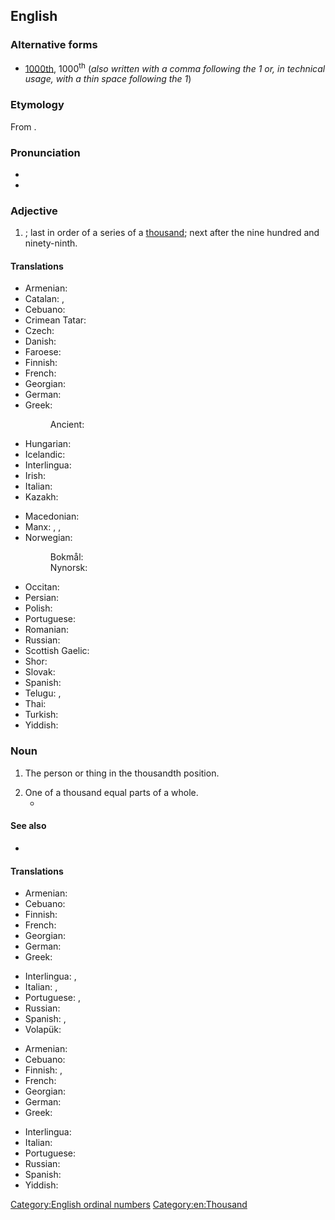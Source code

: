 ==English==
{{number box|en|1000}}

===Alternative forms===
*{{q|abbreviations}} [[1000th]], 1000<sup>th</sup> (''also written with a comma following the 1 or, in technical usage, with a thin space following the 1'')

===Etymology===
From {{suffix|en|thousand|th|pos2=suffix forming an ordinal number}}.

===Pronunciation===
* {{IPA|en|/ˈθaʊzəntθ/}}
* {{hyphenation|en|thou|sandth}}

===Adjective===
{{en-adj|-}}

# {{form of|en|The [[ordinal numeral]] form|one thousand}}; last in order of a series of a [[thousand]]; next after the nine hundred and ninety-ninth.

====Translations====
{{trans-top-also|ordinal form of 1000|1000th}}
* Armenian: {{t+|hy|հազարերորդ}}
* Catalan: {{t|ca|mil·lèsim}}, {{t|ca|milè}}
* Cebuano: {{t|ceb|ikalibo}}
* Crimean Tatar: {{t|crh|biñinci}}
* Czech: {{t+|cs|tisící}}
* Danish: {{t+|da|tusinde}}
* Faroese: {{t|fo|túsundi}}
* Finnish: {{t+|fi|tuhannes}}
* French: {{t+|fr|millième}}
* Georgian: {{t|ka|მეათასე}}
* German: {{t+|de|tausendste}}
* Greek: {{t+|el|χιλιοστός}}
*: Ancient: {{t|grc|χιλιοστός}}
* Hungarian: {{t+|hu|ezredik}}
* Icelandic: {{t|is|þúsundasti}}
* Interlingua: {{t|ia|millesime}}
* Irish: {{t|ga|míliú}}
* Italian: {{t+|it|millesimo}}
* Kazakh: {{t|kk|мыңыншы|sc=Cyrl}}
{{trans-mid}}
* Macedonian: {{t|mk|илјадити}}
* Manx: {{t|gv|jeih cheeadoo}}, {{t|gv|millioo}}, {{t|gv|thousaneoo}}
* Norwegian:
*: Bokmål: {{t|nb|tusende}}
*: Nynorsk: {{t|nn|tusende}}
* Occitan: {{t|oc|milen}}
* Persian: {{t+|fa|هزارم|tr=hezârom}}
* Polish: {{t+|pl|tysięczny}}
* Portuguese: {{t+|pt|milésimo}}
* Romanian: {{t+|ro|miilea}}
* Russian: {{t+|ru|ты́сячный}}
* Scottish Gaelic: {{t|gd|mìleamh}}
* Shor: {{t|cjs|муӊынчы}}
* Slovak: {{t|sk|tisíci}}
* Spanish: {{t+|es|milésimo}}
* Telugu: {{t|te|వెయ్యవ}}, {{t|te|వెయ్యో}}
* Thai: {{t|th|ที่หนึ่งพัน|tr=tíi-nùeng-pan}}
* Turkish: {{t+|tr|bininci}}
* Yiddish: {{t|yi|טויזנטסט}}
{{trans-bottom}}

===Noun===
{{en-noun}}

# {{lb|en|singular only}} The person or thing in the thousandth position.
# One of a thousand equal parts of a whole.
#* {{quote-text|en|year=1890|author={{w|Oscar Wilde}}|title=The Picture of Dorian Gray|chapter=XIV|passage="Ah, Alan," murmured Dorian with a sigh, "I wish you had a '''thousandth''' part of the pity for me that I have for you."}}

====See also====
* {{l|en|one-thousandth}}

====Translations====
{{trans-top|the person or thing in the thousandth position}}
* Armenian: {{t+|hy|հազարերորդ}}
* Cebuano: {{t|ceb|ikalibo}}
* Finnish: {{t+|fi|tuhannes}}
* French: {{t+|fr|millième|m|f}}
* Georgian: {{t|ka|მეათასე}}
* German: {{t|de|Tausendste|m|f|n}}
* Greek: {{t+|el|χιλιοστός}}
{{trans-mid}}
* Interlingua: {{t|ia|millesimo|m}}, {{t|ia|millesima|f}}
* Italian: {{t+|it|millesimo|m}}, {{t|it|millesima|f}}
* Portuguese: {{t+|pt|milésimo|m}}, {{t|pt|milésima|f}}
* Russian: {{t+|ru|ты́сячный|m}}
* Spanish: {{t+|es|milésimo|m}}, {{t+|es|milésima|f}}
* Volapük: {{t+|vo|milid}}
{{trans-bottom}}

{{trans-top|one of a thousand equal parts of a whole}}
* Armenian: {{t+|hy|հազարերորդ}}
* Cebuano: {{t|ceb|sikalibo}}
* Finnish: {{t+|fi|tuhannes}}, {{t+|fi|tuhannesosa}}
* French: {{t+|fr|millième|m}}
* Georgian: {{t|ka|მეათასედი}}
* German: {{t|de|Tausendstel|n}}
* Greek: {{t+|el|χιλιοστό|n}}
{{trans-mid}}
* Interlingua: {{t|ia|millesimo}}
* Italian: {{t+|it|millesimo|m}}
* Portuguese: {{t+|pt|milésimo|m}}
* Russian: {{t|ru|одна́ ты́сячная|f}}
* Spanish: {{t+|es|milésimo|m}}
* Yiddish: {{t|yi|טויזנטסטל|n}}
{{trans-bottom}}

[[Category:English ordinal numbers]]
[[Category:en:Thousand]]